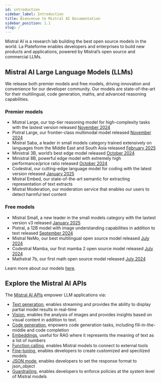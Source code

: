 ```yaml
---
id: introduction
sidebar_label: Introduction
title: Bienvenue to Mistral AI Documentation
sidebar_position: 1.1
slug: /
---
```


Mistral AI is a research lab building the best open source models in the world. La Plateforme enables developers and enterprises to build new products and applications, powered by Mistral’s open source and commercial LLMs. 

## Mistral AI Large Language Models (LLMs)

We release both premier models and free models, driving innovation and convenience for our developer community. Our models are state-of-the-art for their multilingual, code generation, maths, and advanced reasoning capabilities.

### Premier models

- Mistral Large, our top-tier reasoning model for high-complexity tasks with the lastest version released [November 2024](https://mistral.ai/news/pixtral-large/)
- Pixtral Large, our frontier-class multimodal model released [November 2024](https://mistral.ai/news/pixtral-large/)
- Mistral Saba, a leader in small models category trained extensively on languages from the Middle East and South Asia released [February 2025](https://mistral.ai/news/mistral-saba/)
- Ministral 3B, world’s best edge model released [October 2024](https://mistral.ai/news/ministraux/)
- Ministral 8B, powerful edge model with extremely high performance/price ratio released [October 2024](https://mistral.ai/news/ministraux/)
- Codestral, our cutting-edge language model for coding with the latest version released [January 2025](https://mistral.ai/news/codestral-2501/)
- Mistral Embed, our state-of-the-art semantic for extracting representation of text extracts
- Mistral Moderation, our moderation service that enables our users to detect harmful text content

### Free models
- Mistral Small, a new leader in the small models category with the lastest version v3 released [January 2025](https://mistral.ai/news/mistral-small-3/)
- Pixtral, a 12B model with image understanding capabilities in addition to text released [September 2024](https://mistral.ai/news/pixtral-12b/)
- Mistral NeMo, our best multilingual open source model released [July 2024](https://mistral.ai/news/mistral-nemo/)
- Codestral Mamba, our first mamba 2 open source model released [July 2024](https://mistral.ai/news/codestral-mamba/)
- Mathstral 7b, our first math open source model released [July 2024](https://mistral.ai/news/mathstral/)

Learn more about our models [here](/getting-started/models/models_overview).

## Explore the Mistral AI APIs

The [Mistral AI APIs](https://console.mistral.ai/) empower LLM applications via:

- [Text generation](/capabilities/completion), enables streaming and provides the ability to display partial model results in real-time
- [Vision](/capabilities/vision), enables the analysis of images and provides insights based on visual content in addition to text.
- [Code generation](/capabilities/code_generation), enpowers code generation tasks, including fill-in-the-middle and code completion
- [Embeddings](/capabilities/embeddings), useful for RAG where it represents the meaning of text as a list of numbers
- [Function calling](/capabilities/function_calling), enables Mistral models to connect to external tools
- [Fine-tuning](/capabilities/finetuning), enables developers to create customized and specilized models
- [JSON mode](/capabilities/structured-output/json_mode), enables developers to set the response format to json_object
- [Guardrailing](/capabilities/guardrailing), enables developers to enforce policies at the system level of Mistral models
